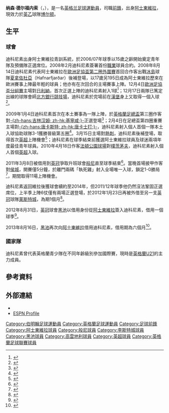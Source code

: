 {{noteta|G1=足球|G2=EPL|G3=FAcup
|T=zh-hans:纳森·德尔福内索; zh-hk:納森·迪科尼素;
|1=zh-hans:纳森·德尔福内索; zh-hk:納森·迪科尼素;
|2=zh-hans:德尔福内索; zh-hk:迪科尼素;
}}
{{Infobox football biography
| name                = 纳森·德尔福内索<br />''Nathan Delfouneso''
| image               = Nathan Delfouneso Aston Villa-FH 296 crop.jpg
| image_size          = 250
| fullname            = Nathan Abayomi Delfouneso<ref>{{cite web|url=http://www.footballdatabase.eu/football.joueurs.nathan.delfouneso.43094.en.html |title=Nathan Delfouneso |publisher=Footballdatabase.eu |accessdate=1 August 2014}}</ref>
| birth_date          = {{Birth date and age|1991|2|2|df=y}}<ref name="Hugman2010-11">{{Cite book
 | editor-first = Barry J.
 | editor-last = Hugman
 | title = The PFA Footballers' Who's Who 2010–11
 | year = 2010
 | publisher = Mainstream Publishing
 | isbn = 978-1-84596-601-0
 | page = 114 }}</ref>
| cityofbirth         = [[伯明翰|伯明翰]][[w:en:Tyseley|Tyseley]]
| countryofbirth      = [[英格蘭|英格蘭]]
| height              = {{height|ft=6|in=1}}<ref name="Hugman2010-11"/>
| position            = [[前鋒|前鋒]]
| currentclub         = [[博尔顿足球俱乐部|博尔顿]]
| clubnumber          = 7
| youthyears1         = 2006–2008
| youthclubs1         = [[阿士東維拉足球會|阿士東維拉]]
| years1 = 2008–2014 | clubs1 = [[阿士東維拉足球會|阿士東維拉]]                | caps1 = 31 | goals1 = 2
| years2 = 2011      | clubs2 = → [[伯恩利足球俱乐部|伯恩利]]               | caps2 = 11 | goals2 = 1
| years3 = 2012      | clubs3 = → [[莱斯特城足球俱乐部|莱斯特城]] | caps3 = 4  | goals3 = 0
| years4 = 2012–2013 | clubs4 = → [[黑池足球會|黑池]]           | caps4 = 41 | goals4 = 6
| years5 = 2013–2014 | clubs5 = → [[黑池足球會|黑池]]           | caps5 = 11 | goals5 = 0
| years6 = 2014      | clubs6 = → [[考文垂足球俱乐部|考文垂]]   | caps6 = 14 | goals6 = 3
| years7 = 2014–2015 | clubs7 = [[黑池足球會|黑池]]                    | caps7 = 38 | goals7 = 3
| years8 = 2015–2016 | clubs8 = [[布莱克本流浪者足球俱乐部|布莱克本流浪者]]      | caps8 = 15 | goals8 = 1
| years9 = 2016      | clubs9 = → [[貝里足球俱樂部|貝里]]                     | caps9 = 4  | goals9 = 0
| years10 = 2016–2017 | clubs10 = [[斯温登足球俱乐部|斯温登]]             | caps10 = 18 | goals10 = 1
| years11 = 2017–2020 | clubs11 = [[黑池足球會|黑池]]                   | caps11 = 125 | goals11 = 24
| years12 = 2020–     | clubs12 = [[博尔顿足球俱乐部|博尔顿]]                   | caps12 = 0 | goals12 = 0
| nationalyears1      = 2006–2007
| nationalyears2      = 2007–2008
| nationalyears3      = 2008–2010
| nationalyears4      = 2010–2012
| nationalteam1       = [[英格蘭16歲以下足球代表隊|英格蘭U16]]
| nationalteam2       = [[英格蘭17歲以下足球代表隊|英格蘭U17]]
| nationalteam3       = [[英格蘭19歲以下足球代表隊|英格蘭U19]]
| nationalteam4       = [[英格蘭21歲以下足球代表隊|英格蘭U21]]
| nationalcaps1       = 8
| nationalgoals1      = 3
| nationalcaps2       = 4
| nationalgoals2      = 3
| nationalcaps3       = 25
| nationalgoals3      = 9
| nationalcaps4       = 17
| nationalgoals4      = 4
| club-update         = 2020年8月6日 (四) 06:04 (UTC)
| nationalteam-update = 2013年10月25日 (五) 00:34 (UTC)
}}

'''纳森·德尔福内索'''（{{lang-en|'''Nathan Delfouneso'''}}，{{bd|1991年|2月2日|}}），是一名[[英格兰|英格兰]][[足球|足球]][[運動員|運動員]]，司職[[前鋒_(足球)|前鋒]]，出身[[阿士東維拉足球會|阿士東維拉]]，現效力於[[英乙|英乙]]球隊[[博尔顿足球俱乐部|博尔顿]]。

==生平==
===球會===
迪科尼素出身阿士東維拉青訓系統，於2006/07年球季以15歲之齡開始奠定青年隊及預備隊正選席位。2008年2月迪科尼素簽署首份[[職業|職業]]球員合約。2008年8月14日迪科尼素代表阿士東維拉在[[2008/09赛季欧洲联盟杯#第二圈外圍賽|歐洲足協盃第二圈外圍賽]]首回合作客出戰[[冰島|冰島]]球隊[[Fimleikafélag_Hafnarfjarðar|夏拿佐杜亞]]（Hafnarfjarðar）後補登場，以17歲另195日成為阿士東維拉歷來在歐洲賽事上陣最年輕的球員；他亦有在次回合的主場賽事上陣。12月4日[[2008/09赛季欧洲联盟杯#分組賽|歐洲足協盃分組賽]]主場對[[日利納足球俱樂部|日利納]]，首次正選上陣的迪科尼素射入1球<ref>{{cite news |language=en |url=http://news.bbc.co.uk/sport2/hi/football/europe/7750021.stm |title=Aston Villa 1-2 MSK Zilina |publisher=[[BBC|BBC]] Sport |date=2008-12-04 |accessdate=2010-10-05}}</ref>；12月17日兩隊已篤定出線的球隊會師[[禾克斯公園球場|北方銀行競技場]]，迪科尼素於完場前在[[汉堡体育俱乐部|漢堡]]身上又取得一個入球<ref>{{cite news |language=en |url=http://news.bbc.co.uk/cbbcnews/hi/newsid_7780000/newsid_7789000/7789086.stm |title=Villa lose to Hamburg in Uefa Cup |publisher=CBBC News |date=2008-12-18 |accessdate=2010-10-05}}</ref>。

2009年1月4日迪科尼素首次在本土賽事為一隊上陣，於[[英格蘭足總盃|英格蘭足總盃]]第三圈作客對[[吉林汉姆足球俱乐部|-{zh-hans:吉林汉姆; zh-hk:基寧咸;}-]]正選登場<ref>{{cite news |language=en |url=http://news.bbc.co.uk/sport2/hi/football/fa_cup/7803349.stm |title=Gillingham 1-2 Aston Villa |publisher=[[BBC|BBC]] Sport |date=2009-01-04 |accessdate=2010-10-05}}</ref>；2月4日在足總盃第四圈重賽主場對[[唐卡斯特流浪足球俱乐部|-{zh-hans:唐卡斯特; zh-hk:唐卡士打;}-]]，迪科尼素射入個人首個一隊本土入球協助球隊3-1獲勝晉級第五圈<ref>{{cite news |language=en |url=http://newsimg.bbc.co.uk/sport1/hi/football/fa_cup/7858922.stm |title=Aston Villa 3-1 Doncaster |publisher=[[BBC|BBC]] Sport |date=2009-02-04 |accessdate=2010-10-05}}</ref>。3月15日主場對[[托特纳姆热刺足球俱乐部|熱刺]]，迪科尼素後補登場，取得首次[[英超|英超]]上陣機會<ref>{{cite news |language=en |url=http://news.bbc.co.uk/sport2/hi/football/eng_prem/7922077.stm |title=Aston Villa 1-2 Tottenham |publisher=[[BBC|BBC]] Sport |date=2009-03-15 |accessdate=2010-10-05}}</ref>；迪科尼素在球季結束前獲選阿士東維拉球員及球迷兩項年度最佳青年球員。2010年4月18日作客[[法頓公園球場|法頓公園球場]]對[[朴茨茅斯足球俱乐部|樸茨茅夫]]，迪科尼素射入個人首個[[英超|英超]]入球。

2011年3月8日被借用到[[英冠|英冠]]爭取升班球會[[伯恩利足球俱乐部|般尼]]直至球季結束<ref>{{cite news |language=en |url=http://news.bbc.co.uk/sport2/hi/football/teams/b/burnley/9418192.stm= |title=Burnley sign Nathan Delfouneso on loan from Villa |publisher=''[[BBC_Sport|BBC Sport]]'' |date=2011-03-08 |accessdate=2011-03-08 }}{{Dead link|date=2018年6月 |bot=InternetArchiveBot |fix-attempted=no }}</ref>。當晚首場披甲作客對[[赫尔城足球俱乐部|侯城]]，開賽僅5分鐘，於離門兩碼「執死雞」射入全場唯一入球，鎖定1-0勝局<ref>{{cite news |language=en |url=http://news.bbc.co.uk/sport2/hi/football/eng_div_1/9415112.stm |title=Hull 0-1 Burnley |publisher=''[[BBC_Sport|BBC Sport]]'' |date=2011-03-08 |accessdate=2011-03-09}}</ref>，期間取得11場上陣機會。

迪科尼素返回維拉後獲球會續約至2014年，但2011/12年球季他仍然沒法鞏固正選席位，上半季上陣6仗僅有兩場正選登場，於2012年1月23日再被外借至另一支[[英冠|英冠]]球隊[[莱斯特城足球俱乐部|莱斯特城]]，為期1個月<ref>{{cite news |language=en |url=http://news.bbc.co.uk/sport2/hi/football/16681490.stm |title=Aston Villa's Nathan Delfouneso signs Leicester loan deal |publisher=''[[BBC_Sport|BBC Sport]]'' |date=2012-01-23 |accessdate=2012-01-23}}</ref>。

2012年8月31日，[[英冠|英冠]]球會[[黑池足球會|黑池]]以借用身份從[[阿士東維拉足球會|阿士東維拉]]簽入迪科尼素，借用一個球季<ref>{{cite news |language=en |url=http://www.bbc.co.uk/sport/0/football/19444961 |title=Blackpool sign Nathan Eccleston and Nathan Delfouneso |publisher=''[[BBC_Sport|BBC Sport]]'' |date=2012-08-31 |accessdate=2013-10-25}}</ref>。

2013年8月16日，[[黑池足球會|黑池]]再次向[[阿士東維拉足球會|阿士東維拉]]借用迪科尼素，借用期為六個月<ref>{{cite news |language=en |url=http://www.bbc.co.uk/sport/0/football/23727528 |title=Nathan Delfouneso: Blackpool sign Aston Villa striker on loan |publisher=''[[BBC_Sport|BBC Sport]]'' |date=2013-08-16 |accessdate=2013-10-25}}</ref>。

===國家隊===
迪科尼素曾代表英格蘭青少隊在不同年齡級別參加國際賽，現時是[[英格蘭21歲以下足球代表隊|英格蘭U21]]的主力成員。

==參考資料==
{{reflist}}

==外部連結==
{{commonscat|Nathan Delfouneso}}
*{{soccerbase|49704|纳森·德尔福内索}}
*[http://soccernet.espn.go.com/players/profile?id=115506&cc=5739 ESPN Profile]

{{保頓球員名單}}
{{2011年歐洲U21足球錦標賽英格蘭U21參賽名單}}

{{DEFAULTSORT:Delfouneso, Nathan}}
[[Category:伯明翰足球運動員|Category:伯明翰足球運動員]]
[[Category:英格蘭足球運動員|Category:英格蘭足球運動員]]
[[Category:足球前鋒|Category:足球前鋒]]
[[Category:阿士東維拉球員|Category:阿士東維拉球員]]
[[Category:般尼球員|Category:般尼球員]]
[[Category:李斯特城球員|Category:李斯特城球員]]
[[Category:黑池球員|Category:黑池球員]]
[[Category:高雲地利球員|Category:高雲地利球員]]
[[Category:英超球員|Category:英超球員]]
[[Category:英格蘭足球聯賽球員|Category:英格蘭足球聯賽球員]]